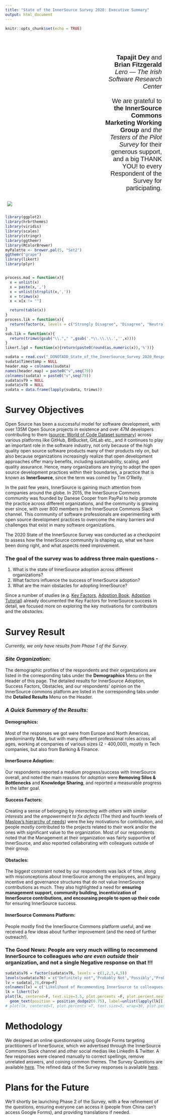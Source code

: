 ```yaml
---
title: "State of the InnerSource Survey 2020: Executive Summary"
output: html_document
---
```


```r
knitr::opts_chunk$set(echo = TRUE)
```
<style type="text/css">
.main-container {
  max-width: 1200px;
  margin-left: auto;
  margin-right: auto;
  font-size: 120%;

}
.tg  {border-collapse:collapse;border-spacing:0;}
.tg td{border-color:black;border-style:solid;border-width:1px;font-family:Arial, sans-serif;font-size:14px;
  overflow:hidden;padding:10px 5px;word-break:normal;}
.tg th{border-color:black;border-style:solid;border-width:1px;font-family:Arial, sans-serif;font-size:14px;
  font-weight:normal;overflow:hidden;padding:10px 5px;word-break:normal;}
.tg .tg-zv4m{border-color:#ffffff;text-align:left;vertical-align:bottom}
.tg .tg-mfl2{border-color:#ffffff;font-family:Verdana, Geneva, sans-serif !important;;font-size:20px;text-align:right;vertical-align:bottom}
</style>
<table class="tg" style="width:100%">
<tbody>
  <tr>
    <td class="tg-zv4m" style="width:60%"><img src='image.png'></td>
    <td class="tg-mfl2" style="width:40%"><span style="font-weight:bold"><br></br>**Tapajit Dey**</span> and <span style="font-weight:bold">**Brian Fitzgerald**</span> <br><span style="font-style:italic">*Lero --- The Irish Software Research Center*</span><br></br> We are grateful to <span style="font-weight:bold">the InnerSource Commons Marketing Working Group</span> and <span style="font-style:italic">the Testers of the Pilot Survey</span> for their generous support, and a big THANK YOU! to every Respondent of the Survey for participating.<br><br></br></td>
  </tr>
</tbody>
</table>

```r
library(ggplot2)
library(hrbrthemes)
library(viridis)
library(scales)
library(stringr)
library(ggthemr)
library(RColorBrewer)
myPalette <- brewer.pal(5, "Set2") 
ggthemr("grape") 
library(likert)
library(plyr)


process.mad = function(x){
  x = unlist(x)
  x = paste(x,',')
  x = unlist(strsplit(x,','))
  x = trimws(x)
  x = x[x != ""]

  return(table(x))
}
process.lik = function(x){
  return(factor(x, levels = c("Strongly Disagree", "Disagree", "Neutral", "Agree", "Strongly Agree")))
}
sub.lik = function(x){
  return(trimws(gsub("\\."," ",gsub('.*\\.\\.\\.','',x))))
}
likert.lgd = function(x){return(paste0(round(as.numeric(x)),'%'))}

sudata = read.csv("_DONOTADD_State_of_the_InnerSource_Survey 2020_Responses.csv")
sudata$Timestamp = NULL
header.map = colnames(sudata)
names(header.map) = paste0("v",seq(79))
colnames(sudata) = paste0("v",seq(79))
sudata$v79 = NULL
sudata$v78 = NULL
sudata = data.frame(lapply(sudata, trimws))
```

# **Survey Objectives**


Open Source has been a successful model for software development, with over 135M Open Source projects in existence and over 47M developers contributing to them   ([source: World of Code Dataset summary](https://bitbucket.org/swsc/overview/src/master/README.md)) across various platforms like GitHub, BitBucket, GitLab etc., and it 
continues to play an important role in the software industry, not only
because of the high quality open source software products many of their products rely on, but also
because organizations increasingly realize that open development approaches
offer many benefits, including sustainability, scaling, and quality assurance. Hence, many organizations are trying to adopt the open source
development practices within their boundaries, a practice that is known as **InnerSource**, since the term was coined by Tim O’Reilly.

In the past few years, InnerSource is gaining much attention from companies
around the globe. In 2015, the InnerSource Commons community was founded by
Danese Cooper from PayPal to help promote the practice across different organizations, and the community is growing ever since, with over 800
members in the InnerSource Commons Slack channel. This community of software
professionals are experimenting with open source development practices to
overcome the many barriers and challenges that exist in many software
organizations. 

The 2020 State of the InnerSource Survey was conducted as a checkpoint to assess how the InnerSource community is shaping up, what we have been doing right, and what aspects need improvement.

### The goal of the survey was to address three main questions -

1. What is the state of InnerSource adoption across different organizations? 
2. What factors influence the success of InnerSource adoption? 
3. What are the main obstacles for adopting InnerSource?

Since a number of studies (e.g. [Key Factors](https://dl.acm.org/doi/10.1145/2533685), [Adoption Book](https://innersourcecommons.org/resources/books/adoptinginnersource/), [Adoption Tutorial](https://ieeexplore.ieee.org/document/6809709)) already documented the Key Factors for InnerSource success in detail, we focused more on exploring the key motivations for contributors and the *obstacles*. 

# **Survey Result**
*Currently, we only have results from Phase 1 of the Survey.*

### *Site Organization:*

The demographic profiles of the respondents and their organizations are listed in the corresponding tabs under the **Demographics** Menu on the Header of this page. The detailed results for InnerSource Adoption, Success Factors, Obstacles, and our respondents' opinion on the InnerSource commons platform are listed  in the corresponding tabs under the **Detailed Results** Menu on the Header.

### *A Quick Summary of the Results:*

#### Demographics: 
Most of the responses we got were from Europe and North Americas, predominantly Male, but with many different professional roles across all ages, working at companies of various sizes (2 - 400,000), mostly in Tech companies, but also from Banking & Finance.

#### InnerSource Adoption:
Our respondents reported a medium progress/success with InnerSource overall, and noted the main reasons for *adoption* were **Removing Silos & Bottlenecks** and **Knowledge Sharing**, and reported a measurable progress in the latter goal. 

#### Success Factors:
Creating a sense of belonging by *interacting with others with similar interests* and the *empowerment to fix defects* (The third and fourth levels of [Maslow's hierarchy of needs
](https://en.wikipedia.org/wiki/Maslow's_hierarchy_of_needs)) were the key motivations for contribution, and people mostly contributed to the projects related to their work and/or the ones with significant value to the organization. Most of our respondents noted that the Management at their organization was fairly supportive of InnerSource, and also reported collaborating with colleagues outside of their group.

#### Obstacles:
The biggest constraint noted by our respondents was lack of time, along with misconceptions about InnerSource among the employees, and legacy incentive and governance structures that do not value InnerSource contributions as much. They also highlighted a need for **ensuring management support, community building, incentivization of InnerSource contributions, and encouraing people to open up their code** for ensuring InnerSource success.

#### InnerSource Commons Platform:
People mostly find the InnerSource Commons platform useful, and we received a few ideas about further improvement (and the need of further outreach!).

### **The Good News: People are very much willing to recommend InnerSource to colleagues *who are even outside* their organization, and not a single Negative response on that !!!**
```r
sudata$v76 = factor(sudata$v76, levels = c(1,2,3,4,5))
levels(sudata$v76) = c("Definitely not",'Probably Not','Possibly',"Probably","Definitely")
lv = sudata[,76,drop=F]
colnames(lv) = c('Likelihood of Recommending InnerSource to colleagues outside their organization')
lk = likert(lv)
plot(lk, centered=F, text.size=3.5, plot.percents =F, plot.percent.neutral=F, plot.percent.low=F, plot.percent.high=F, wrap=20) +
  geom_text(position = position_dodge2(0.75), label=unlist(lapply(lk[['results']][-1], likert.lgd))) + theme(text = element_text(size=15)) + guides(fill=guide_legend(paste0("(N=",length(na.omit(sudata$v76)),')')))
# plot(lk, centered=T, plot.percents =T, text.size=5, wrap=30, plot.percent.neutral=F, plot.percent.low=T, plot.percent.high=T) + theme(text = element_text(size=18)) + guides(fill=guide_legend(""))
```

# **Methodology**
We designed an online questionnaire using Google Forms targeting practitioners  of  InnerSource, which we advertised through the InnerSource Commons Slack channel and other social medias like LinkedIn & Twitter. A few responses were cleaned manually to correct spellings, remove unrelated answers, and coining common themes. The Survey Questions are available [here](https://github.com/tapjdey/InnerSource_Survey_2020/blob/main/_State_of_the_InnerSource_Survey_2020.pdf). The refined data of the Survey responses is available [here](https://github.com/tapjdey/InnerSource_Survey_2020/blob/main/_Survey_Data.csv).

# Plans for the Future
We'll shortly be launching Phase 2 of the Survey, with a few refinement of the questions, ensuring everyone can access it (people from China can't access Google Forms), and providing translations if needed.

